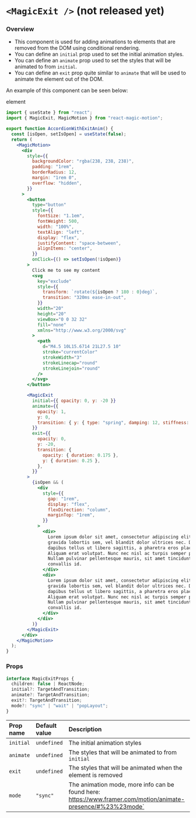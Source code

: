
# `<MagicExit />` (not released yet)

### Overview

- This component is used for adding animations to elements that are removed from the DOM using conditional rendering.
- You can define an `initial` prop used to set the initial animation styles.
- You can define an `animate` prop used to set the styles that will be animated to from `initial`.
- You can define an `exit` prop quite similar to `animate` that will be used to animate the element out of the DOM.

An example of this component can be seen below:

<MagicMotion>
  <MagicMotion>
    <div data-testid="div-parent">element</div>
  </MagicMotion>
</MagicMotion>

<AccordionWithExitAnim />

```jsx copy filename="Accordion With Exit Animation" showLineNumbers {2, 7, 98, 96, 53, 54, 55, 56, 57, 58, 59, 60, 61, 62, 63, 64, 65, 66, 67, 68}
import { useState } from "react";
import { MagicExit, MagicMotion } from "react-magic-motion";

export function AccordionWithExitAnim() {
  const [isOpen, setIsOpen] = useState(false);
  return (
    <MagicMotion>
      <div
        style={{
          backgroundColor: "rgba(238, 238, 238)",
          padding: "1rem",
          borderRadius: 12,
          margin: "1rem 0",
          overflow: "hidden",
        }}
      >
        <button
          type="button"
          style={{
            fontSize: "1.1em",
            fontWeight: 500,
            width: "100%",
            textAlign: "left",
            display: "flex",
            justifyContent: "space-between",
            alignItems: "center",
          }}
          onClick={() => setIsOpen(!isOpen)}
        >
          Click me to see my content
          <svg
            key="exclude"
            style={{
              transform: `rotate(${isOpen ? 180 : 0}deg)`,
              transition: "320ms ease-in-out",
            }}
            width="20"
            height="20"
            viewBox="0 0 32 32"
            fill="none"
            xmlns="http://www.w3.org/2000/svg"
          >
            <path
              d="M4.5 10L15.6714 21L27.5 10"
              stroke="currentColor"
              strokeWidth="3"
              strokeLinecap="round"
              strokeLinejoin="round"
            />
          </svg>
        </button>

        <MagicExit
          initial={{ opacity: 0, y: -20 }}
          animate={{
            opacity: 1,
            y: 0,
            transition: { y: { type: "spring", damping: 12, stiffness: 120 } },
          }}
          exit={{
            opacity: 0,
            y: -20,
            transition: {
              opacity: { duration: 0.175 },
              y: { duration: 0.25 },
            },
          }}
        >
          {isOpen && (
            <div
              style={{
                gap: "1rem",
                display: "flex",
                flexDirection: "column",
                marginTop: "1rem",
              }}
            >
              <div>
                Lorem ipsum dolor sit amet, consectetur adipiscing elit. Sed
                gravida lobortis sem, vel blandit dolor ultrices nec. Donec
                dapibus tellus ut libero sagittis, a pharetra eros placerat.
                Aliquam erat volutpat. Nunc nec nisl ac turpis semper pharetra.
                Nullam pulvinar pellentesque mauris, sit amet tincidunt nisl
                convallis id.
              </div>
              <div>
                Lorem ipsum dolor sit amet, consectetur adipiscing elit. Sed
                gravida lobortis sem, vel blandit dolor ultrices nec. Donec
                dapibus tellus ut libero sagittis, a pharetra eros placerat.
                Aliquam erat volutpat. Nunc nec nisl ac turpis semper pharetra.
                Nullam pulvinar pellentesque mauris, sit amet tincidunt nisl
                convallis id.
              </div>
            </div>
          )}
        </MagicExit>
      </div>
    </MagicMotion>
  );
}
```

### Props

```ts
interface MagicExitProps {
  children: false | ReactNode;
  initial?: TargetAndTransition;
  animate?: TargetAndTransition;
  exit?: TargetAndTransition;
  mode?: "sync" | "wait" | "popLayout";
}
```

| Prop name | Default value | Description                                                                                                  |
| :-------- | :------------ | :----------------------------------------------------------------------------------------------------------- |
| `initial` | `undefined`   | The initial animation styles                                                                                 |
| `animate` | `undefined`   | The styles that will be animated to from `initial`                                                           |
| `exit`    | `undefined`   | The styles that will be animated when the element is removed                                                 |
| `mode`    | `"sync"`      | The animation mode, more info can be found here: https://www.framer.com/motion/animate-presence/#%23%23mode` |
